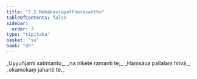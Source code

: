 ```yaml
---
title: "7.2 Mahākassapattheravatthu"
tableOfContents: false
sidebar:
  order: 3
type: "tipitaka"
basket: "su"
book: "dh"
---
```



<DynamicBreadcrumb />

<Division number="91" book="dh">

<Paragraph number="98" type="verses" book="dh">
_Uyyuñjanti satīmanto,_  
_na nikete ramanti te;_  
_Haṃsāva pallalaṃ hitvā,_  
_okamokaṃ jahanti te._
</Paragraph>
</Division>